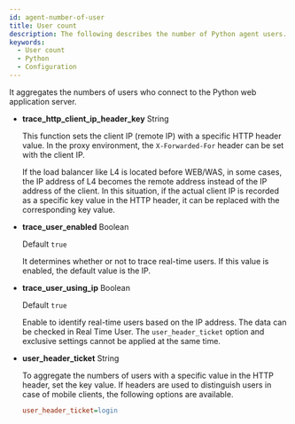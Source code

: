 ```yaml
---
id: agent-number-of-user
title: User count
description: The following describes the number of Python agent users.
keywords:
  - User count
  - Python
  - Configuration
---
```


It aggregates the numbers of users who connect to the Python web application server.

- **trace_http_client_ip_header_key** <span class='type'>String</span> <ScrollToLink anchor='trace_http_client_ip_header_key' />

  This function sets the client IP (remote IP) with a specific HTTP header value. In the proxy environment, the `X-Forwarded-For` header can be set with the client IP.

  If the load balancer like L4 is located before WEB/WAS, in some cases, the IP address of L4 becomes the remote address instead of the IP address of the client. In this situation, if the actual client IP is recorded as a specific key value in the HTTP header, it can be replaced with the corresponding key value.

- **trace_user_enabled** <span class='type'>Boolean</span>

  Default `true`

  It determines whether or not to trace real-time users. If this value is enabled, the default value is the IP.

- **trace_user_using_ip** <span class='type'>Boolean</span>

  Default `true`

  Enable to identify real-time users based on the IP address. The data can be checked in Real Time User. The `user_header_ticket` option and exclusive settings cannot be applied at the same time.

- **user_header_ticket** <span class='type'>String</span>

  To aggregate the numbers of users with a specific value in the HTTP header, set the key value. If headers are used to distinguish users in case of mobile clients, the following options are available.

  ```ini title='whatap.conf'
  user_header_ticket=login
  ```